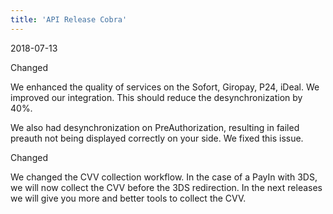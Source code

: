 ```yaml
---  
title: 'API Release Cobra'  
---  
```

<span class="date">2018-07-13</span>  
  
  
<div class="pill pill-purple">Changed</div>  
  

We enhanced the quality of services on the Sofort, Giropay, P24, iDeal. We improved our integration. This should reduce the desynchronization by 40%.  

We also had desynchronization on PreAuthorization, resulting in failed preauth not being displayed correctly on your side. We fixed this issue.  
<div class="pill pill-purple">Changed</div>  
  

We changed the CVV collection workflow. In the case of a PayIn with 3DS, we will now collect the CVV before the 3DS redirection. In the next releases we will give you more and better tools to collect the CVV.